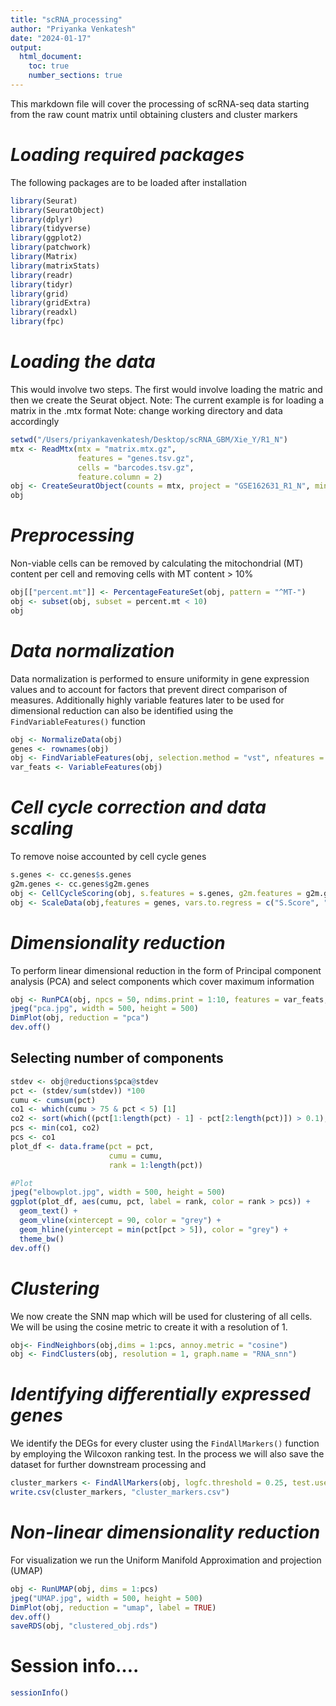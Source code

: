 ```yaml
---
title: "scRNA_processing"
author: "Priyanka Venkatesh"
date: "2024-01-17"
output: 
  html_document: 
    toc: true
    number_sections: true
---
```


This markdown file will cover the processing of scRNA-seq data starting from the raw count matrix until obtaining clusters and cluster markers

# *Loading required packages* 
The following packages are to be loaded after installation


```r
library(Seurat)
library(SeuratObject)
library(dplyr)
library(tidyverse)
library(ggplot2)
library(patchwork)
library(Matrix)
library(matrixStats)
library(readr)
library(tidyr)
library(grid)
library(gridExtra)
library(readxl)
library(fpc)
```


# *Loading the data*
This would involve two steps. The first would involve loading the matric and then we create the Seurat object.
Note: The current example is for loading a matrix in the .mtx format
Note: change working directory and data accordingly

```r
setwd("/Users/priyankavenkatesh/Desktop/scRNA_GBM/Xie_Y/R1_N")
mtx <- ReadMtx(mtx = "matrix.mtx.gz", 
               features = "genes.tsv.gz",
               cells = "barcodes.tsv.gz",
               feature.column = 2)
obj <- CreateSeuratObject(counts = mtx, project = "GSE162631_R1_N", min.features = 200)
obj
```

# *Preprocessing*
Non-viable cells can be removed by calculating the mitochondrial (MT) content per cell and removing cells with MT content > 10%

```r
obj[["percent.mt"]] <- PercentageFeatureSet(obj, pattern = "^MT-")
obj <- subset(obj, subset = percent.mt < 10)
obj
```

# *Data normalization*
Data normalization is performed to ensure uniformity in gene expression values and to account for factors that prevent direct comparison of measures. Additionally highly variable features later to be used for dimensional reduction can also be identified using the `FindVariableFeatures()` function

```r
obj <- NormalizeData(obj)
genes <- rownames(obj)
obj <- FindVariableFeatures(obj, selection.method = "vst", nfeatures = 0.1*length(genes))
var_feats <- VariableFeatures(obj)
```

# *Cell cycle correction and data scaling* 
To remove noise accounted by cell cycle genes

```r
s.genes <- cc.genes$s.genes
g2m.genes <- cc.genes$g2m.genes
obj <- CellCycleScoring(obj, s.features = s.genes, g2m.features = g2m.genes, set.ident = TRUE)
obj <- ScaleData(obj,features = genes, vars.to.regress = c("S.Score", "G2M.Score"))
```

# *Dimensionality reduction* 
To perform linear dimensional reduction in the form of Principal component analysis (PCA) and select components which cover maximum information

```r
obj <- RunPCA(obj, npcs = 50, ndims.print = 1:10, features = var_feats, rev.pca = F, weight.by.var = T)
jpeg("pca.jpg", width = 500, height = 500)
DimPlot(obj, reduction = "pca")
dev.off() 
```
## Selecting number of components 

```r
stdev <- obj@reductions$pca@stdev
pct <- (stdev/sum(stdev)) *100
cumu <- cumsum(pct)
co1 <- which(cumu > 75 & pct < 5) [1]
co2 <- sort(which((pct[1:length(pct) - 1] - pct[2:length(pct)]) > 0.1), decreasing = T)[1] + 1
pcs <- min(co1, co2)
pcs <- co1
plot_df <- data.frame(pct = pct, 
                      cumu = cumu, 
                      rank = 1:length(pct))

#Plot
jpeg("elbowplot.jpg", width = 500, height = 500)
ggplot(plot_df, aes(cumu, pct, label = rank, color = rank > pcs)) + 
  geom_text() + 
  geom_vline(xintercept = 90, color = "grey") + 
  geom_hline(yintercept = min(pct[pct > 5]), color = "grey") +
  theme_bw()
dev.off() 
```

# *Clustering*
We now create the SNN map which will be used for clustering of all cells. We will be using the cosine metric to create it with a resolution of 1.

```r
obj<- FindNeighbors(obj,dims = 1:pcs, annoy.metric = "cosine")
obj <- FindClusters(obj, resolution = 1, graph.name = "RNA_snn")
```

# *Identifying differentially expressed genes* 
We identify the DEGs for every cluster using the `FindAllMarkers()` function by employing the Wilcoxon ranking test. In the process we will also save the dataset for further downstream processing and 

```r
cluster_markers <- FindAllMarkers(obj, logfc.threshold = 0.25, test.use = "wilcox", only.pos = TRUE, verbose = TRUE)
write.csv(cluster_markers, "cluster_markers.csv")
```

# *Non-linear dimensionality reduction*
For visualization we run the Uniform Manifold Approximation and projection (UMAP) 

```r
obj <- RunUMAP(obj, dims = 1:pcs)
jpeg("UMAP.jpg", width = 500, height = 500)
DimPlot(obj, reduction = "umap", label = TRUE)
dev.off()
saveRDS(obj, "clustered_obj.rds")
```


# Session info....
```r
sessionInfo()
```

